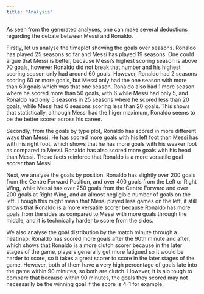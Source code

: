```yaml
---
title: "Analysis"
---
```


As seen from the generated analyses, one can make several deductions regarding the debate between Messi and Ronaldo.

Firstly, let us analyse the timeplot showing the goals over seasons. Ronaldo has played 25 seasons so far and Messi has played 19 seasons. One could argue that Messi is better, because Messi's highest scoring season is above 70 goals, however Ronaldo did not break that number and his highest scoring season only had around 60 goals. However, Ronaldo had 2 seasons scoring 60 or more goals, but Messi only had the one season with more than 60 goals which was that one season. Ronaldo also had 1 more season where he scored more than 50 goals, with 6 while Messi had only 5, and Ronaldo had only 5 seasons in 25 seasons where he scored less than 20 goals, while Messi had 6 seasons scoring less than 20 goals. This shows that statistically, although Messi had the higer maximum, Ronaldo seems to be the better scorer across his career.

Secondly, from the goals by type plot, Ronaldo has scored in more different ways than Messi. He has scored more goals with his left foot than Messi has with his right foot, which shows that he has more goals with his weaker foot as compared to Messi. Ronaldo has also scored more goals with his head than Messi. These facts reinforce that Ronaldo is a more versatile goal scorer than Messi.

Next, we analyse the goals by position. Ronaldo has slightly over 200 goals from the Centre Forward Position, and over 400 goals from the Left or Right Wing, while Messi has over 250 goals from the Centre Forward and over 200 goals at Right Wing, and an almost negligible number of goals on the left. Though this might mean that Messi played less games on the left, it still shows that Ronaldo is a more versatile scorer because Ronaldo has more goals from the sides as compared to Messi with more goals through the middle, and it is technically harder to score from the sides.

We also analyse the goal distribution by the match minute through a heatmap. Ronaldo has scored more goals after the 90th minute and after, which shows that Ronaldo is a more clutch scorer because in the later stages of the game, players generally get more fatigued so it would be harder to score, so it takes a great scorer to score in the later stages of the game. However, both of them have a very high percentage of goals late into the game within 90 minutes, so both are clutch. However, it is alo tough to compare that because within 90 minutes, the goals they scored may not necessarily be the winning goal if the score is 4-1 for example.
